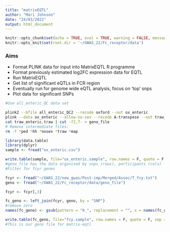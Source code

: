```yaml
---
title: "matrixEQTL"
author: "Mari Johnson"
date: "24/03/2022"
output: html_document
---
```


```r
knitr::opts_chunk$set(echo = TRUE, eval = TRUE, warning = FALSE, message = FALSE)
knitr::opts_knit$set(root.dir = '~/GWAS_22/Fc_receptor/data')
```

### Aims
- Format PLINK data for input into MatrixEQTL R programme
- Format previously estimated log2FC expression data for EQTL
- Run MatrixEQTL
- Get list of significant eQTLs in FCR region
- Eventually run for genome wide eQTL analysis, focus on 'top' snps
- Plot data for significant SNPs


```bash

#Use all_enteric_QC data set

plink2 --bfile all_enteric_QC2 --recode oxford --out ox_enteric
plink --data ox_enteric --allow-no-sex --recode A-transpose --out traw_enteric
cat traw_enteric.traw | cut -f2,7- > geno_file
# Remove intermediate files:
rm -f *ped *hh *nosex *traw *map

```

```r
library(data.table)
library(dplyr)
sample <- fread("ox_enteric.csv")

write.table(sample, file="ox_enteric.sample", row.names = F, quote = F, sep = " ")
#geno_file has the data organised by snps (rows), participants (cols) - recoded 1-0
#Filter for fcyr genes

fcyr <- fread("~/GWAS_22/new_gwas/Post-imp/Merged/Assoc/T_fcy.txt")
geno <- fread("~/GWAS_22/Fc_receptor/data/geno_file")

fcyr <- fcyr[,3]

fc_geno <- left_join(fcyr, geno, by = "SNP")
#remove zero
names(fc_geno) <- gsub(pattern = "0_", replacement = "", x = names(fc_geno))

write.table(fc_geno, file="fcy.sample", row.names = F, quote = F, sep = " ")
#This is our geno file for matrix-eqtl 
```

